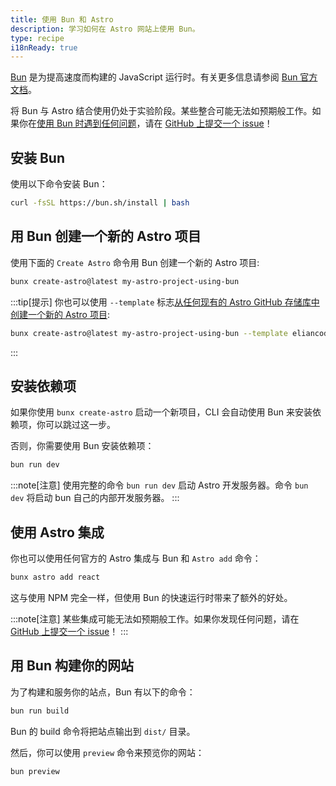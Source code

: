 ```yaml
---
title: 使用 Bun 和 Astro
description: 学习如何在 Astro 网站上使用 Bun。
type: recipe
i18nReady: true
---
```


[Bun](https://bun.sh/) 是为提高速度而构建的 JavaScript 运行时。有关更多信息请参阅 [Bun 官方文档](https://bun.sh/docs)。

将 Bun 与 Astro 结合使用仍处于实验阶段。某些整合可能无法如预期般工作。如果你在[使用 Bun 时遇到任何问题](https://github.com/oven-sh/bun/issues/new/choose)，请在 [GitHub 上提交一个 issue](https://github.com/withastro/astro/issues/new/choose)！

## 安装 Bun

使用以下命令安装 Bun：

```bash
curl -fsSL https://bun.sh/install | bash
```

## 用 Bun 创建一个新的 Astro 项目

使用下面的 `Create Astro` 命令用 Bun 创建一个新的 Astro 项目:

```bash
bunx create-astro@latest my-astro-project-using-bun
```

:::tip[提示]
你也可以使用 `--template` 标志[从任何现有的 Astro GitHub 存储库中创建一个新的 Astro 项目](/zh-cn/install/auto/#入门模板):

```bash
bunx create-astro@latest my-astro-project-using-bun --template eliancodes/brutal
```

:::

## 安装依赖项

如果你使用 `bunx create-astro` 启动一个新项目，CLI 会自动使用 Bun 来安装依赖项，你可以跳过这一步。

否则，你需要使用 Bun 安装依赖项：

```bash
bun run dev
```

:::note[注意]
使用完整的命令 `bun run dev` 启动 Astro 开发服务器。命令 `bun dev` 将启动 bun 自己的内部开发服务器。
:::

## 使用 Astro 集成

你也可以使用任何官方的 Astro 集成与 Bun 和 `Astro add` 命令：

```bash
bunx astro add react
```

这与使用 NPM 完全一样，但使用 Bun 的快速运行时带来了额外的好处。

:::note[注意]
某些集成可能无法如预期般工作。如果你发现任何问题，请在 [GitHub 上提交一个 issue](https://github.com/withastro/astro/issues/new/choose)！
:::

## 用 Bun 构建你的网站

为了构建和服务你的站点，Bun 有以下的命令：

```bash
bun run build
```

Bun 的 build 命令将把站点输出到 `dist/` 目录。

然后，你可以使用 `preview` 命令来预览你的网站：

```bash
bun preview
```
